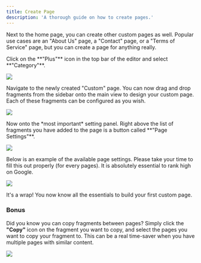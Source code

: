 ```yaml
---
title: Create Page
description: 'A thorough guide on how to create pages.'
---
```


Next to the home page, you can create other custom pages as well. Popular use cases are an "About Us" page, a "Contact" page, or a "Terms of Service" page, but you can create a page for anything really.

<Steps>
  <Step title="Create Page">
    <p>Click on the **"Plus"** icon in the top bar of the editor and select **"Category"**.</p>
    <Frame>
      <img src="/images/editor/sitemap/create.png" />
    </Frame>
  </Step>
  <Step title="Edit Page">
    <p>Navigate to the newly created "Custom" page. You can now drag and drop fragments from the sidebar onto the main view to design your custom page. Each of these fragments can be configured as you wish.</p>
    <Frame>
      <img src="/images/editor/sitemap/edit-page.png" />
    </Frame>
  </Step>
  <Step title="Edit Page Settings">
    <p>Now onto the *most important* setting panel. Right above the list of fragments you have added to the page is a button called **"Page Settings"**.</p>
    <Frame>
      <img src="/images/editor/sitemap/edit-page-settings.png" />
    </Frame>
    <p>Below is an example of the available page settings. Please take your time to fill this out properly (for every pages). It is absolutely essential to rank high on Google.</p>
    <Frame>
      <img src="/images/editor/sitemap/edit-page-settings-example.png" />
    </Frame>
  </Step>
</Steps>

It's a wrap! You now know all the essentials to build your first custom page.

### Bonus
Did you know you can copy fragments between pages? Simply click the **"Copy"** icon on the fragment you want to copy, and select the pages you want to copy your fragment to. This can be a real time-saver when you have multiple pages with similar content.

<Frame>
  <img src="/images/editor/sitemap/copy-fragment.png" style={{ borderRadius: ".5rem"}} />
</Frame>